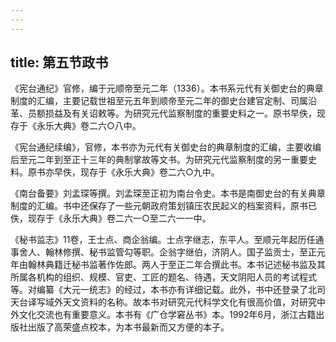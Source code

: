 ```yaml
---
---
---
```

title: 第五节政书
---



《宪台通纪》官修，编于元顺帝至元二年（1336）。本书系元代有关御史台的典章制度的汇编，主要记载世祖至元五年到顺帝至元二年的御史台建官定制、司属沿革、员额损益及有关诏敕等。为研究元代监察制度的重要史料之一。原书早佚，现存于《永乐大典》卷二六○八中。

《宪台通纪续编》，官修，本书亦为元代有关御史台的典章制度的汇编，主要收编后至元二年到至正十三年的典制掌故等文书。为研究元代监察制度的另一重要史料。原书亦早佚，现存于《永乐大典》卷二六○九中。

《南台备要》刘孟琛等撰。刘孟琛至正初为南台令史。本书是南御史台的有关典章制度的汇编。书中还保存了一些元朝政府策划镇压农民起义的档案资料，原书已佚，现存于《永乐大典》卷二六一○至二六一一中。

《秘书监志》11卷，王士点、商企翁编。士点字继志，东平人。至顺元年起历任通事舍人、翰林修撰、秘书监管勾等职。企翁字继伯，济阴人。国子监贡士，至正元年由翰林典籍迁秘书监著作佐郎。两人于至正二年合撰此书。本书记述秘书监及其所属各机构的组织、规模、官吏、工匠的题名、待遇，天文阴阳人员的考试程式等。对编纂《大元一统志》的经过，本书亦有详细记载。此外，书中还登录了北司天台译写域外天文资料的名称。故本书对研究元代科学文化有很高价值，对研究中外文化交流也有重要意义。本书有《广仓学窘丛书》本。1992年6月，浙江古籍出版社出版了高荣盛点校本，为本书最新而又方便的本子。